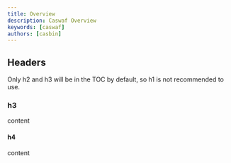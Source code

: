 ```yaml
---
title: Overview
description: Caswaf Overview
keywords: [caswaf]
authors: [casbin]
---
```


## Headers

Only h2 and h3 will be in the TOC by default, so h1 is not recommended to use.

### h3

content

#### h4

content
